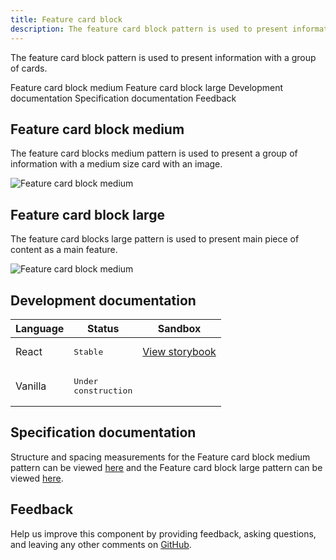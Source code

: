 ```yaml
---
title: Feature card block
description: The feature card block pattern is used to present information with a group of cards.
---
```


<PageDescription>

The feature card block pattern is used to present information with a group of cards.

</PageDescription>

<AnchorLinks>

<AnchorLink>Feature card block medium</AnchorLink>
<AnchorLink>Feature card block large</AnchorLink>
<AnchorLink>Development documentation</AnchorLink>
<AnchorLink>Specification documentation</AnchorLink>
<AnchorLink>Feedback</AnchorLink>

</AnchorLinks>

## Feature card block medium
The feature card blocks medium pattern is used to present a group of information with a medium size card with an image.

![Feature card block medium](../../images/pattern/feature-card-block-medium.jpg)

## Feature card block large
The feature card blocks large pattern is used to present main piece of content as a main feature.

![Feature card block medium](../../images/pattern/feature-card-block-large.jpg)


## Development documentation

| Language      | Status        | Sandbox                                                                              |
| ------------- | -----------   | ------------------------------------------------------------------------             |
| React         | <div><span class="bx--tag bx--tag--green"><pre>Stable</pre></span></div>        | [View storybook](https://ibmdotcom-react.mybluemix.net/?path=/story/patterns-blocks-featurecardblockmedium--default)     |
| Vanilla       | <div><span class="bx--tag bx--tag--cool-gray"><pre>Under construction</pre></span></div>  |

## Specification documentation

Structure and spacing measurements for the Feature card block medium pattern can be viewed [here](https://ibm.box.com/s/pasipprq3njaholcg9bgtnv7khzq4kkq) and the Feature card block large pattern can be viewed [here](https://ibm.box.com/s/fort8v1pj93z0ax6zgipcu0mbxsuwry1).

## Feedback

Help us improve this component by providing feedback, asking questions, and leaving any other comments on [GitHub](https://github.com/carbon-design-system/ibm-dotcom-library).
